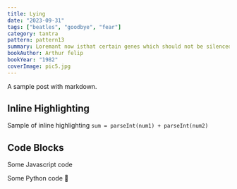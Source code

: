 ```yaml
---
title: Lying
date: "2023-09-31"
tags: ["beatles", "goodbye", "fear"]
category: tantra
pattern: pattern13
summary: Loremant now isthat certain genes which should not be silenced, are. Thus, certain means of expression aresuppressed, which is often the case in depression. None of this means that methylation“causes” the affliction but rather, there are adverse events very early in life that increase itsproduction.
bookAuthor: Arthur felip
bookYear: "1982"
coverImage: pic5.jpg
---
```


A sample post with markdown.

## Inline Highlighting

Sample of inline highlighting `sum = parseInt(num1) + parseInt(num2)`

## Code Blocks

Some Javascript code

Some Python code 🐍
